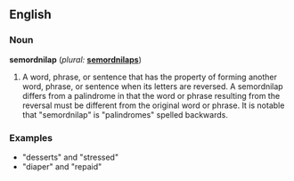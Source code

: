 ==English==

===Noun===
'''semordnilap''' (''plural:'' '''[[semordnilaps]]''')
# A word, phrase, or sentence that has the property of forming another word, phrase, or sentence when its letters are reversed. A semordnilap differs from a palindrome in that the word or phrase resulting from the reversal must be different from the original word or phrase. It is notable that "semordnilap" is "palindromes" spelled backwards.

===Examples===
* "desserts" and "stressed"
* "diaper" and "repaid"